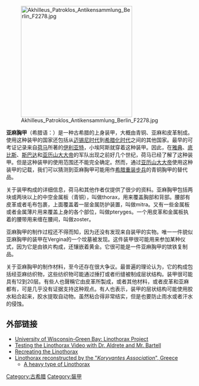 [[Image:Akhilleus_Patroklos_Antikensammlung_Berlin_F2278.jpg|300px]]

'''亚麻胸甲'''（希腊语：{{lang|el|λινοθώραξ}}）是一种古希腊的上身装甲，大概由青铜、亚麻和皮革制成。使用这种装甲的国家还包括从[[迈锡尼时代|迈锡尼时代]]到[[希腊化时代|希腊化时代]]之间的其他国家。最早的可考证记录来自[[荷马|荷马]]所著的[[伊利亚特|伊利亚特]]，小埃阿斯就穿着这种装甲。因此，在[[雅典|雅典]]、[[底比斯|底比斯]]、[[斯巴达|斯巴达]]和[[亚历山大大帝|亚历山大大帝]]的军队出现之前好几个世纪，荷马已经了解了这种装甲。但是这种装甲的使用范围还不能完全确定。然而，通过[[亚历山大大帝|亚历山大大帝]]使用这种装甲的记载，我们可以猜测到亚麻胸甲可能用作[[希腊重装步兵|希腊重装步兵]]的青铜胸甲的替代品。

关于装甲构成的详细信息，荷马和其他作者仅提供了很少的资料。亚麻胸甲包括两块或两块以上的中空金属板（青铜），叫做thorax，用来覆盖胸部和背部。腰部有皮革或者毛布包裹，上面覆盖着一层金属防护装置，叫做mitra。又有一些金属板或者金属薄片用来覆盖上身的各个部位，叫做pteryges。一个用皮革和金属板执着的腰带用来缠在腰间，叫做zoster。

亚麻胸甲的制作过程还不得而知，因为还没有发现来自装甲的实物。唯一一件貌似亚麻胸甲的装甲在Vergina的一个坟墓被发现。这件装甲很可能用来参加某种仪式，因为它是由铁片构成，还镶嵌着黄金。它很可能是一件亚麻胸甲的镔铁复制品。

关于亚麻胸甲的制作材料，至今还存在很大争议。最普遍的理论认为，它的构成包括经亚麻纺织物，这些纺织物可能通过捶打或者绗缝被制成层状结构。装甲很可能具有12到20层。有些人也聲稱它由皮革所製成，或者其他材料，或者皮革和亚麻都有，可是几乎没有证据支持这种观点。有人也表示，装甲的层状结构可能使用胶水粘合起来，胶水提取自动物。虽然粘合得非常结实，但是也要防止雨水或者汗水的侵蚀。

==外部链接==
* [https://web.archive.org/web/20100318043004/http://www.uwgb.edu/aldreteg/Linothorax.html University of Wisconsin-Green Bay: Linothorax Project]
* [https://www.youtube.com/watch?v=0ERSx1o8wwk Testing the Linothorax Video with Dr. Aldrete and Mr. Bartell] {{Wayback|url=https://www.youtube.com/watch?v=0ERSx1o8wwk |date=20210102155039 }}
* [https://archive.is/20130101180337/http://www.4hoplites.com/Linothorax.htm Recreating the Linothorax]
* [https://web.archive.org/web/20120221082200/http://www.koryvantes.org/koryvantes/showMeleti.jsp?key=1399 Linothorax reconstructed by the "''Koryvantes Association''", Greece]
** [https://web.archive.org/web/20120221082200/http://www.koryvantes.org/koryvantes/showMeleti.jsp?key=1393 A heavy type of Linothorax]

[[Category:古希腊|Category:古希腊]]
[[Category:裝甲|Category:裝甲]]